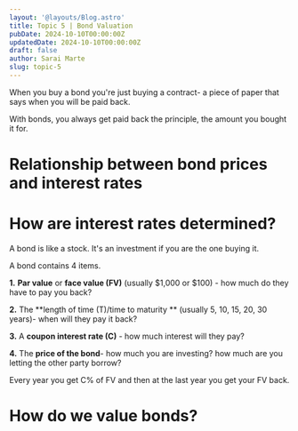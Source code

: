 ```yaml
---
layout: '@layouts/Blog.astro'
title: Topic 5 | Bond Valuation  
pubDate: 2024-10-10T00:00:00Z 
updatedDate: 2024-10-10T00:00:00Z 
draft: false
author: Sarai Marte
slug: topic-5
---
```


When you buy a bond you're just buying a contract- a piece of paper that says when you will be paid back. 

With bonds, you always get paid back the principle, the amount you bought it for.  


# Relationship between bond prices and interest rates

# How are interest rates determined?

A bond is like a stock. It's an investment if you are the one buying it.

A bond contains 4 items.

**1.** **Par value** or **face value (FV)** (usually $1,000 or $100) - how much do they have to pay you back?  

**2.** The **length of time (T)/time to maturity ** (usually 5, 10, 15, 20, 30 years)- when will they pay it back?  

**3.** A **coupon interest rate (C)** - how much interest will they pay?  

**4.** The **price of the bond**- how much you are investing? how much are you letting the other party borrow?  

Every year you get C% of FV and then at the last year you get your FV back. 

# How do we value bonds?

